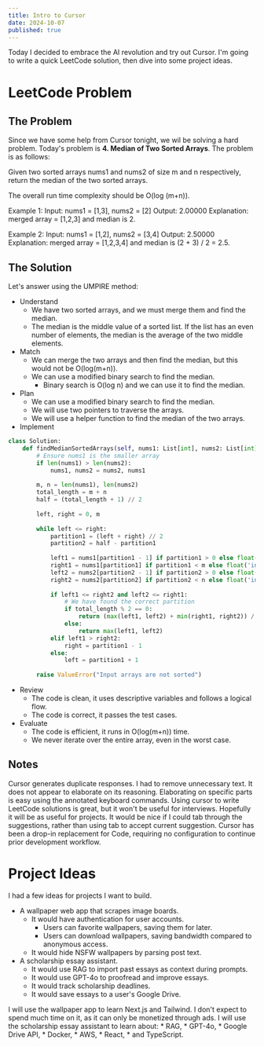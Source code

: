---
title: Intro to Cursor 
date: 2024-10-07
published: true
---

Today I decided to embrace the AI revolution and try out Cursor. I'm going to write a quick LeetCode solution, then dive into some project ideas.

# LeetCode Problem
## The Problem
Since we have some help from Cursor tonight, we wil be solving a hard problem.
Today's problem is **4. Median of Two Sorted Arrays**. The problem is as follows:

Given two sorted arrays nums1 and nums2 of size m and n respectively, return the median of the two sorted arrays.

The overall run time complexity should be O(log (m+n)).

Example 1:
    Input: nums1 = [1,3], nums2 = [2]
    Output: 2.00000
    Explanation: merged array = [1,2,3] and median is 2.

Example 2:
    Input: nums1 = [1,2], nums2 = [3,4]
    Output: 2.50000
    Explanation: merged array = [1,2,3,4] and median is (2 + 3) / 2 = 2.5.

## The Solution
Let's answer using the UMPIRE method:
* Understand
    * We have two sorted arrays, and we must merge them and find the median.
    * The median is the middle value of a sorted list. If the list has an even number of elements, the median is the average of the two middle elements.
* Match
    * We can merge the two arrays and then find the median, but this would not be O(log(m+n)).
    * We can use a modified binary search to find the median.
        * Binary search is O(log n) and we can use it to find the median.
* Plan
    * We can use a modified binary search to find the median.
    * We will use two pointers to traverse the arrays.
    * We will use a helper function to find the median of the two arrays.
* Implement
```python
class Solution:
    def findMedianSortedArrays(self, nums1: List[int], nums2: List[int]) -> float:
        # Ensure nums1 is the smaller array
        if len(nums1) > len(nums2):
            nums1, nums2 = nums2, nums1
        
        m, n = len(nums1), len(nums2)
        total_length = m + n
        half = (total_length + 1) // 2
        
        left, right = 0, m
        
        while left <= right:
            partition1 = (left + right) // 2
            partition2 = half - partition1
            
            left1 = nums1[partition1 - 1] if partition1 > 0 else float('-inf')
            right1 = nums1[partition1] if partition1 < m else float('inf')
            left2 = nums2[partition2 - 1] if partition2 > 0 else float('-inf')
            right2 = nums2[partition2] if partition2 < n else float('inf')
            
            if left1 <= right2 and left2 <= right1:
                # We have found the correct partition
                if total_length % 2 == 0:
                    return (max(left1, left2) + min(right1, right2)) / 2
                else:
                    return max(left1, left2)
            elif left1 > right2:
                right = partition1 - 1
            else:
                left = partition1 + 1
        
        raise ValueError("Input arrays are not sorted")

```
* Review
    * The code is clean, it uses descriptive variables and follows a logical flow.
    * The code is correct, it passes the test cases.
* Evaluate
    * The code is efficient, it runs in O(log(m+n)) time.
    * We never iterate over the entire array, even in the worst case.

## Notes
Cursor generates duplicate responses. I had to remove unnecessary text.
It does not appear to elaborate on its reasoning.
Elaborating on specific parts is easy using the annotated keyboard commands.
Using cursor to write LeetCode solutions is great, but it won't be useful for interviews.
Hopefully it will be as useful for projects.
It would be nice if I could tab through the suggestions, rather than using tab to accept current suggestion.
Cursor has been a drop-in replacement for Code, requiring no configuration to continue prior development workflow.

# Project Ideas
I had a few ideas for projects I want to build.
* A wallpaper web app that scrapes image boards.
    * It would have authentication for user accounts.
        * Users can favorite wallpapers, saving them for later.
        * Users can download wallpapers, saving bandwidth compared to anonymous access.
    * It would hide NSFW wallpapers by parsing post text.
* A scholarship essay assistant.
    * It would use RAG to import past essays as context during prompts.
    * It would use GPT-4o to proofread and improve essays.
    * It would track scholarship deadlines.
    * It would save essays to a user's Google Drive.

I will use the wallpaper app to learn Next.js and Tailwind.
I don't expect to spend much time on it, as it can only be monetized through ads.
I will use the scholarship essay assistant to learn about:
    * RAG,
    * GPT-4o,
    * Google Drive API,
    * Docker,
    * AWS,
    * React,
    * and TypeScript.
